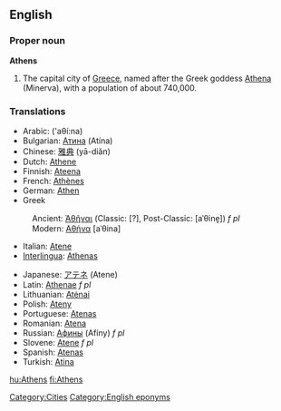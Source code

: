 {{wikipedia}}
==English==
===Proper noun===
'''Athens'''

# The capital city of [[Greece]], named after the Greek goddess [[Athena]] (Minerva), with a population of about 740,000. 

===Translations===
{{top}}
*Arabic: {{ARchar|[[اثينا|أثينا]]}} ('aθí:na) {{f}}
*Bulgarian: [[Атина]] (Atína) {{f}}
*Chinese: [[雅典]] (yā-diǎn)
*Dutch: [[Athene]]
*Finnish: [[Ateena]]
*French: [[Athènes]]
*German: [[Athen]] {{n}}
*Greek
:Ancient: [[Ἀθῆναι]] (Classic: [?], Post-Classic: [aˈθine̞]) ''f pl''
:Modern: [[Αθήνα]] [aˈθina] {{f}}
*Italian: [[Atene]] {{f}}
*[[Interlingua]]: [[Athenas]]
{{mid}}
*Japanese: [[アテネ]] (Atene)
*Latin: [[Athenae]] ''f pl''
*Lithuanian: [[Atėnai]]
*Polish: [[Ateny]] {{p}}
*Portuguese: [[Atenas]] {{f}}
*Romanian: [[Atena]] {{f}}
*Russian: [[Афины]] (Afíny) ''f pl''
*Slovene: [[Atene]] ''f pl''
*Spanish: [[Atenas]] {{f}}
*Turkish: [[Atina]]
{{bottom}}

[[Category:Cities]]
[[Category:English eponyms]]

[[hu:Athens]]
[[fi:Athens]]